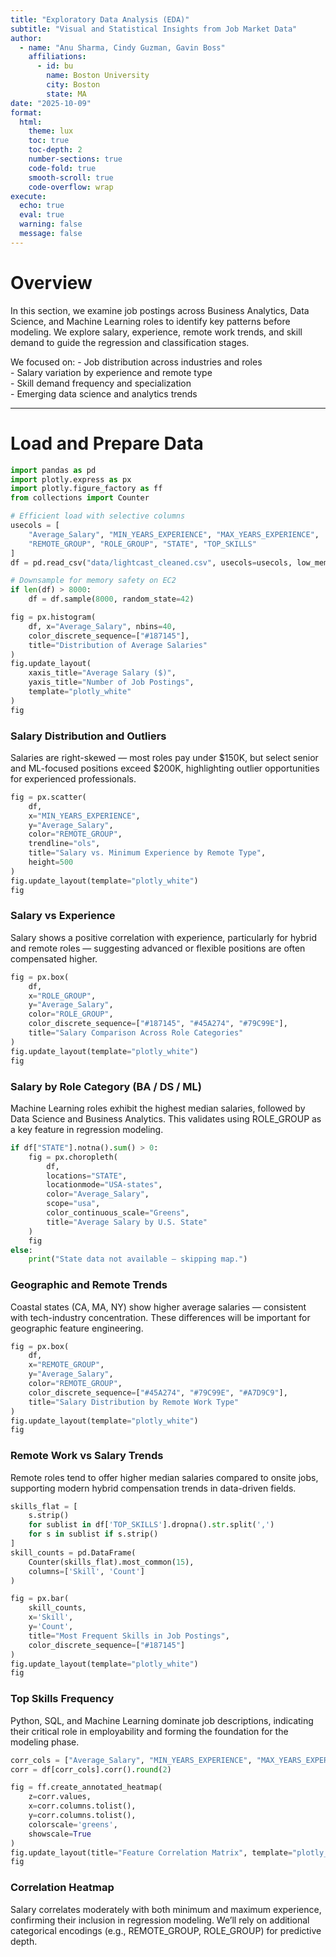 ```yaml
---
title: "Exploratory Data Analysis (EDA)"
subtitle: "Visual and Statistical Insights from Job Market Data"
author:
  - name: "Anu Sharma, Cindy Guzman, Gavin Boss"
    affiliations:
      - id: bu
        name: Boston University
        city: Boston
        state: MA
date: "2025-10-09"
format:
  html:
    theme: lux
    toc: true
    toc-depth: 2
    number-sections: true
    code-fold: true
    smooth-scroll: true
    code-overflow: wrap
execute:
  echo: true
  eval: true
  warning: false
  message: false
---
```


# Overview

In this section, we examine job postings across Business Analytics, Data Science, and Machine Learning roles to identify key patterns before modeling. We explore salary, experience, remote work trends, and skill demand to guide the regression and classification stages.

We focused on:
- Job distribution across industries and roles  
- Salary variation by experience and remote type  
- Skill demand frequency and specialization  
- Emerging data science and analytics trends

---
# Load and Prepare Data
```python
import pandas as pd
import plotly.express as px
import plotly.figure_factory as ff
from collections import Counter

# Efficient load with selective columns
usecols = [
    "Average_Salary", "MIN_YEARS_EXPERIENCE", "MAX_YEARS_EXPERIENCE",
    "REMOTE_GROUP", "ROLE_GROUP", "STATE", "TOP_SKILLS"
]
df = pd.read_csv("data/lightcast_cleaned.csv", usecols=usecols, low_memory=False)

# Downsample for memory safety on EC2
if len(df) > 8000:
    df = df.sample(8000, random_state=42)
```


```python
fig = px.histogram(
    df, x="Average_Salary", nbins=40,
    color_discrete_sequence=["#187145"],
    title="Distribution of Average Salaries"
)
fig.update_layout(
    xaxis_title="Average Salary ($)",
    yaxis_title="Number of Job Postings",
    template="plotly_white"
)
fig
```

### Salary Distribution and Outliers
Salaries are right-skewed — most roles pay under $150K, but select senior and ML-focused positions exceed $200K, highlighting outlier opportunities for experienced professionals.

```python
fig = px.scatter(
    df,
    x="MIN_YEARS_EXPERIENCE",
    y="Average_Salary",
    color="REMOTE_GROUP",
    trendline="ols",
    title="Salary vs. Minimum Experience by Remote Type",
    height=500
)
fig.update_layout(template="plotly_white")
fig
```

### Salary vs Experience
Salary shows a positive correlation with experience, particularly for hybrid and remote roles — suggesting advanced or flexible positions are often compensated higher.

```python
fig = px.box(
    df,
    x="ROLE_GROUP",
    y="Average_Salary",
    color="ROLE_GROUP",
    color_discrete_sequence=["#187145", "#45A274", "#79C99E"],
    title="Salary Comparison Across Role Categories"
)
fig.update_layout(template="plotly_white")
fig
```

### Salary by Role Category (BA / DS / ML)
Machine Learning roles exhibit the highest median salaries, followed by Data Science and Business Analytics. This validates using ROLE_GROUP as a key feature in regression modeling.

```python
if df["STATE"].notna().sum() > 0:
    fig = px.choropleth(
        df,
        locations="STATE",
        locationmode="USA-states",
        color="Average_Salary",
        scope="usa",
        color_continuous_scale="Greens",
        title="Average Salary by U.S. State"
    )
    fig
else:
    print("State data not available — skipping map.")
```

### Geographic and Remote Trends
Coastal states (CA, MA, NY) show higher average salaries — consistent with tech-industry concentration. These differences will be important for geographic feature engineering.

```python
fig = px.box(
    df,
    x="REMOTE_GROUP",
    y="Average_Salary",
    color="REMOTE_GROUP",
    color_discrete_sequence=["#45A274", "#79C99E", "#A7D9C9"],
    title="Salary Distribution by Remote Work Type"
)
fig.update_layout(template="plotly_white")
fig
```

### Remote Work vs Salary Trends
Remote roles tend to offer higher median salaries compared to onsite jobs, supporting modern hybrid compensation trends in data-driven fields.

```python
skills_flat = [
    s.strip()
    for sublist in df['TOP_SKILLS'].dropna().str.split(',')
    for s in sublist if s.strip()
]
skill_counts = pd.DataFrame(
    Counter(skills_flat).most_common(15),
    columns=['Skill', 'Count']
)

fig = px.bar(
    skill_counts,
    x='Skill',
    y='Count',
    title="Most Frequent Skills in Job Postings",
    color_discrete_sequence=["#187145"]
)
fig.update_layout(template="plotly_white")
fig
```

### Top Skills Frequency
Python, SQL, and Machine Learning dominate job descriptions, indicating their critical role in employability and forming the foundation for the modeling phase.

```python
corr_cols = ["Average_Salary", "MIN_YEARS_EXPERIENCE", "MAX_YEARS_EXPERIENCE"]
corr = df[corr_cols].corr().round(2)

fig = ff.create_annotated_heatmap(
    z=corr.values,
    x=corr.columns.tolist(),
    y=corr.columns.tolist(),
    colorscale='greens',
    showscale=True
)
fig.update_layout(title="Feature Correlation Matrix", template="plotly_white", height=450)
fig
```

### Correlation Heatmap
Salary correlates moderately with both minimum and maximum experience, confirming their inclusion in regression modeling.
We’ll rely on additional categorical encodings (e.g., REMOTE_GROUP, ROLE_GROUP) for predictive depth.
